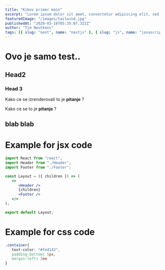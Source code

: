 ```yaml
---
title: "Kibov primer main"
excerpt: "Lorem ipsum dolor sit amet, consectetur adipiscing elit, sed do eiusmod tempor incididunt ut labore et dolore magna aliqua. Praesent elementum facilisis leo vel fringilla est ullamcorper eget. At imperdiet dui accumsan sit amet nulla facilities morbi tempus."
featuredImage: "/images/tailwind.jpg"
publishedAt: "2020-03-16T05:35:07.322Z"
author: "Tim Neutkens"
tags: [{ slug: "next", name: "nextjs" }, { slug: "js", name: "javascript" }]
---
```


<!-- import { Accent } from "../../components/custom/"; -->

# Ovo je samo test..

## Head2

### Head 3

Kako ce se <Accent>izrenderovati</Accent> to je **pitanje** ?

Kako ce se to je **pitanje** ?

## blab blab

# Example for jsx code

```jsx
import React from "react";
import Header from "./Header";
import Footer from "./Footer";

const Layout = ({ children }) => (
   <>
      <Header />
      {children}
      <Footer />
   </>
);

export default Layout;
```

# Example for css code

```css
.container{
   text-color: "#fed142",
   padding-bottom: 5px,
   margin-left: 3em
}
```
